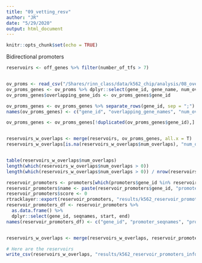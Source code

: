 ```yaml
---
title: "09_vetting_resv"
author: "JR"
date: "5/29/2020"
output: html_document
---
```


```r
knitr::opts_chunk$set(echo = TRUE)
```

Bidirectional promoters
```r
reservoirs <- off_genes %>% filter(number_of_tfs > 7)


ov_proms <- read_csv("/Shares/rinn_class/data/k562_chip/analysis/08_overlapping_promoters/results/overlapped_promoter_regions.csv")
ov_proms_genes <- ov_proms %>% dplyr::select(gene_id, gene_name, num_overlaps, gene_type, gene_strands)
ov_proms_genes$overlapping_gene_ids <- ov_proms_genes$gene_id

ov_proms_genes <- ov_proms_genes %>% separate_rows(gene_id, sep = ";")
names(ov_proms_genes) <- c("gene_id", "overlapping_gene_names", "num_overlaps", "overlapping_gene_types", "overlapping_gene_strands", "overlapping_gene_ids")

ov_proms_genes <- ov_proms_genes[!duplicated(ov_proms_genes$gene_id),]


reservoirs_w_overlaps <- merge(reservoirs, ov_proms_genes, all.x = T)
reservoirs_w_overlaps[is.na(reservoirs_w_overlaps$num_overlaps), "num_overlaps"] <- 0


table(reservoirs_w_overlaps$num_overlaps)
length(which(reservoirs_w_overlaps$num_overlaps > 0))
length(which(reservoirs_w_overlaps$num_overlaps > 0)) / nrow(reservoirs_w_overlaps)

reservoir_promoters <- promoters[which(promoters$gene_id %in% reservoirs_w_overlaps$gene_id)]
reservoir_promoters$name <- paste(reservoir_promoters$gene_id, "promoter_tss6kb", sep = "_")
reservoir_promoters$score <- 0
rtracklayer::export(reservoir_promoters, "results/k562_reservoir_promoters.bed")
reservoir_promoters_df <- reservoir_promoters %>% 
  as.data.frame() %>%
  dplyr::select(gene_id, seqnames, start, end)
names(reservoir_promoters_df) <- c("gene_id", "promoter_seqnames", "promoter_start", "promoter_end")


reservoirs_w_overlaps <- merge(reservoirs_w_overlaps, reservoir_promoters_df)

# Here are the reservoirs
write_csv(reservoirs_w_overlaps, "results/k562_reservoir_promoters_info.csv")
```
